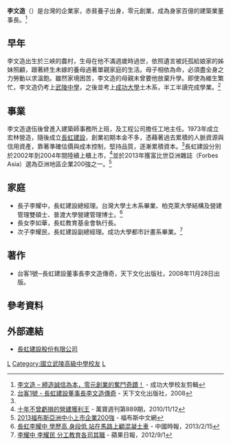 {{Infobox Person
| name = 李文造
| image = 
| birth_date = 1942年
| birth_place = [[台灣|台灣]][[三峽區|三峽]]
| education = [[成功大學|成功大學]][[土木系|土木系]]
| occupation = [[長虹建設|長虹建設]][[董事長|董事長]]
}}

'''李文造'''（{{bd|1942年}}）是台灣的企業家，赤貧養子出身，零元創業，成為身家百億的建築業董事長。<ref>[http://alumni.ncku.edu.tw/files/15-1020-67945,c5322-1.php 李文造 – 締造誠信為本，零元創業的奮鬥奇蹟！] {{Wayback|url=http://alumni.ncku.edu.tw/files/15-1020-67945,c5322-1.php |date=20140517152926 }} - 成功大學校友剪輯</ref>

==早年==
李文造出生於三峽的農村，生母在他不滿週歲時過世，依照遺言被託孤給娘家的姊妹照顧，跟著終生未嫁的養母過著單親家庭的生活。母子相依為命，必須盡全身之力勞動以求溫飽。雖然家境困苦，李文造的母親未曾要他放棄升學。即使為維生繁忙，李文造仍考上[[武陵中學|武陵中學]]，之後並考上[[成功大學|成功大學]]土木系，半工半讀完成學業。<ref name="book">[http://www.bookzone.com.tw/event/new015/page01.asp 台客1號 - 長虹建設董事長李文造傳奇] {{Wayback|url=http://www.bookzone.com.tw/event/new015/page01.asp |date=20190404010951 }} - 天下文化出版社，2008</ref>

==事業==
李文造退伍後曾進入建築師事務所上班，及工程公司擔任工地主任。1973年成立宏林營造，隨後成立[[長虹建設|長虹建設]]，創業初期本金不多，憑藉著過去累積的人脈資源與信用資產，靠著準確估價與成本控制，堅持品質，逐漸累積資本。<ref name="book" />長虹建設分別於2002年到2004年間陸續上櫃上市，<ref>[http://www.e-stock.com.tw/report/Report.asp?ID=103437 十年不曾虧損的營建獲利王] {{Wayback|url=http://www.e-stock.com.tw/report/Report.asp?ID=103437 |date=20190608130830 }} - 萬寶週刊第889期，2010/11/12</ref>並於2013年獲富比世亞洲雜誌（Forbes Asia）選為亞洲地區企業200強之一。<ref>[http://www.forbeschina.com/review/list/002079.shtml 2013福布斯亞洲中小上市企業200強] {{webarchive|url=https://web.archive.org/web/20151222161518/http://www.forbeschina.com/review/list/002079.shtml |date=2015-12-22 }} - 福布斯中文網</ref>

==家庭==
* 長子李耀中，長虹建設總經理。台灣大學土木系畢業、柏克萊大學結構及營建管理雙碩士、普渡大學營建管理博士。<ref>[https://tw.news.yahoo.com/%E9%95%B7%E8%99%B9%E6%9D%8E%E8%80%80%E4%B8%AD-%E5%AD%B8%E6%AD%B7%E9%AB%98-%E8%BA%AB%E6%AE%B5%E4%BD%8E-%E7%AB%99%E5%9C%A8%E9%A6%AC%E8%B7%AF%E4%B8%8A%E9%A1%A7%E6%B7%B7%E5%87%9D%E5%9C%9F%E8%BB%8A-213000468.html 長虹李耀中 學歷高 身段低 站在馬路上顧混凝土車] {{Wayback|url=https://tw.news.yahoo.com/%E9%95%B7%E8%99%B9%E6%9D%8E%E8%80%80%E4%B8%AD-%E5%AD%B8%E6%AD%B7%E9%AB%98-%E8%BA%AB%E6%AE%B5%E4%BD%8E-%E7%AB%99%E5%9C%A8%E9%A6%AC%E8%B7%AF%E4%B8%8A%E9%A1%A7%E6%B7%B7%E5%87%9D%E5%9C%9F%E8%BB%8A-213000468.html |date=20160305203018 }} - 中國時報，2013/2/15</ref>
* 長女李如華，長虹教育基金會執行長。
* 次子李耀民，長虹建設副總經理。成功大學都市計畫系畢業。<ref>[http://www.appledaily.com.tw/appledaily/article/property/20120901/34478225/ 李耀中 李耀民 分工教育各司其職] {{Wayback|url=http://www.appledaily.com.tw/appledaily/article/property/20120901/34478225/ |date=20160304134902 }} - 蘋果日報，2012/9/1</ref>

==著作==
* 台客1號─長虹建設董事長李文造傳奇，天下文化出版社，2008年11月28日出版。

==參考資料==
{{Reflist}}

==外部連結==
* [http://www.chonghong.com.tw 長虹建設股份有限公司] {{Wayback|url=http://www.chonghong.com.tw/ |date=20210124033704 }}

[[Category:台灣企業家|L]]
[[Category:國立武陵高級中學校友|Category:國立武陵高級中學校友]]
[[Category:國立成功大學校友|L]]